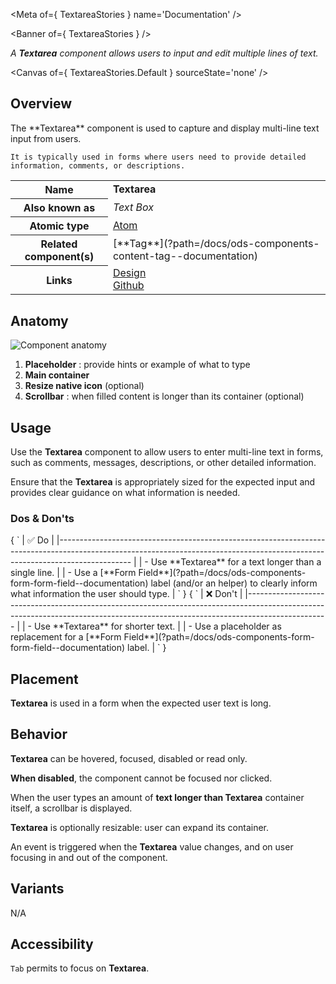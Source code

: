 
<Meta of={ TextareaStories } name='Documentation' />

<Banner of={ TextareaStories } />

_A **Textarea** component allows users to input and edit multiple lines of text._

<Canvas of={ TextareaStories.Default } sourceState='none' />

## Overview
<div>
  <div id='description'>
    The **Textarea** component is used to capture and display multi-line text input from users.

    It is typically used in forms where users need to provide detailed information, comments, or descriptions.
  </div>
  <table>
    <tbody>
    <tr>
      <th scope="row">Name</th>
      <td><strong>Textarea</strong></td>
    </tr>
    <tr>
      <th scope="row">Also known as</th>
      <td><em>Text Box</em></td>
    </tr>
    <tr>
      <th scope="row">Atomic type</th>
      <td>
        <a href='https://atomicdesign.bradfrost.com/chapter-2/#atoms'>Atom<OdsIcon
          name={ ODS_ICON_NAME.externalLink }
          style={ { fontSize: '.7rem', paddingLeft: '.3rem', paddingRight: '.2rem' } }></OdsIcon></a>
      </td>
    </tr>
    <tr>
      <th scope="row">Related component(s)</th>
      <td>
        [**Tag**](?path=/docs/ods-components-content-tag--documentation)
      </td>
    </tr>
    <tr>
      <th scope="row">Links</th>
      <td>
        <a href='https://www.figma.com/proto/tIKzHa5KvHHyosgIgyBswB/Design-Tokens'>Design<OdsIcon
          name={ ODS_ICON_NAME.externalLink }
          style={ { fontSize: '.7rem', paddingLeft: '.3rem', paddingRight: '.2rem' } }></OdsIcon></a><br />
        <a href='https://github.com/ovh/design-system/tree/master/packages/components/src/textarea'>Github<OdsIcon
          name={ ODS_ICON_NAME.externalLink }
          style={ { fontSize: '.7rem', paddingLeft: '.3rem', paddingRight: '.2rem' } }></OdsIcon></a>
      </td>
    </tr>
    </tbody>
  </table>
</div>

## Anatomy

![Component anatomy](components/textarea/anatomy.png "Component anatomy")

1. **Placeholder** : provide hints or example of what to type
2. **Main container**
3. **Resize native icon** (optional)
4. **Scrollbar** : when filled content is longer than its container (optional)

## Usage

Use the **Textarea** component to allow users to enter multi-line text in forms, such as comments, messages, descriptions, or other detailed information.

Ensure that the **Textarea** is appropriately sized for the expected input and provides clear guidance on what information is needed.

### Dos & Don'ts
<Markdown>
  { `
| ✅ Do                                                                                                                                                                           |
|------------------------------------------------------------------------------------------------------------------------------------------------------------------------------ |
| - Use **Textarea** for a text longer than a single line.                                                                                                                       |
| - Use a [**Form Field**](?path=/docs/ods-components-form-form-field--documentation) label (and/or an helper) to clearly inform what information the user should type.          |
` }
</Markdown>
<Markdown>
  { `
| ❌ Don't                                                                                                                                                                          |
|-------------------------------------------------------------------------------------------------------------------------------------------------------------------------------- |
| - Use **Textarea** for shorter text.                                                                                                                                             |
| - Use a placeholder as replacement for a [**Form Field**](?path=/docs/ods-components-form-form-field--documentation) label.                                                      |
` }
</Markdown>

## Placement

**Textarea** is used in a form when the expected user text is long.

## Behavior

**Textarea** can be hovered, focused, disabled or read only.

**When disabled**, the component cannot be focused nor clicked.

When the user types an amount of **text longer than Textarea** container itself, a scrollbar is displayed.

**Textarea** is optionally resizable: user can expand its container.

An event is triggered when the **Textarea** value changes, and on user focusing in and out of the component.

## Variants

N/A

## Accessibility

`Tab` permits to focus on **Textarea**.
